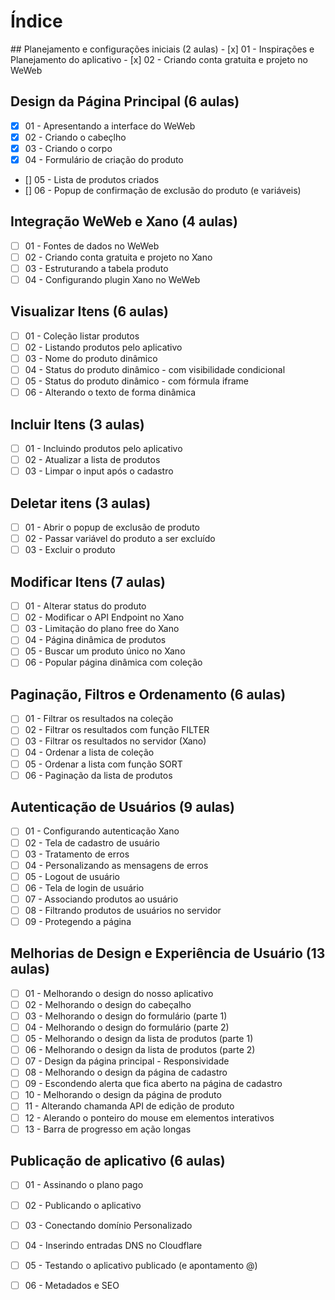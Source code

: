 
# Índice

<Steps>
## Planejamento e configurações iniciais (2 aulas)
- [x] 01 -  Inspirações e Planejamento do aplicativo
- [x] 02 - Criando conta gratuita e projeto no WeWeb

## Design da Página Principal (6 aulas)
- [x] 01 - Apresentando a interface do WeWeb
- [x] 02 - Criando o cabeçlho
- [x] 03 - Criando o corpo
- [x] 04 - Formulário de criação do produto
- [] 05 - Lista de produtos criados
- [] 06 - Popup de confirmação de exclusão do produto (e variáveis)

## Integração WeWeb e Xano (4 aulas) 
- [ ] 01 - Fontes de dados no WeWeb
- [ ] 02 - Criando conta gratuita e projeto no Xano
- [ ] 03 - Estruturando a tabela produto
- [ ] 04 - Configurando plugin Xano no WeWeb

## Visualizar Itens (6 aulas)
- [ ] 01 - Coleção listar produtos
- [ ] 02 - Listando produtos pelo aplicativo
- [ ] 03 - Nome do produto dinâmico
- [ ] 04 - Status do produto dinâmico - com visibilidade condicional
- [ ] 05 - Status do produto dinâmico - com fórmula iframe
- [ ] 06 - Alterando o texto de forma dinâmica

## Incluir Itens (3 aulas)
- [ ] 01 - Incluindo produtos pelo aplicativo
- [ ] 02 - Atualizar a lista de produtos
- [ ] 03 - Limpar o input após o cadastro

## Deletar itens (3 aulas)
- [ ] 01 - Abrir o popup de exclusão de produto
- [ ] 02 - Passar variável do produto a ser excluído
- [ ] 03 - Excluir o produto

## Modificar Itens (7 aulas)
- [ ] 01 - Alterar status do produto
- [ ] 02 - Modificar o API Endpoint no Xano
- [ ] 03 - Limitação do plano free do Xano
- [ ] 04 - Página dinâmica de produtos
- [ ] 05 - Buscar um produto único no  Xano
- [ ] 06 - Popular página dinâmica com coleção

## Paginação, Filtros e Ordenamento (6 aulas)
- [ ] 01 - Filtrar os resultados na coleção
- [ ] 02 - Filtrar os resultados com função FILTER
- [ ] 03 - Filtrar os resultados no servidor (Xano)
- [ ] 04 - Ordenar a lista de coleção
- [ ] 05 - Ordenar a lista com função SORT
- [ ] 06 - Paginação da lista de produtos

## Autenticação de Usuários (9 aulas)
- [ ] 01 - Configurando autenticação Xano
- [ ] 02 - Tela de cadastro de usuário
- [ ] 03 - Tratamento de erros
- [ ] 04 - Personalizando as mensagens de erros
- [ ] 05 - Logout de usuário
- [ ] 06 - Tela de login de usuário
- [ ] 07 - Associando produtos ao usuário
- [ ] 08 - Filtrando produtos de usuários no servidor
- [ ] 09 - Protegendo a página

## Melhorias de Design e Experiência de Usuário (13 aulas)
- [ ] 01 - Melhorando o design do nosso aplicativo
- [ ] 02 - Melhorando o design do cabeçalho
- [ ] 03 - Melhorando o design do formulário (parte 1)
- [ ] 04 - Melhorando o design do formulário (parte 2)
- [ ] 05 - Melhorando o design da lista de produtos (parte 1)
- [ ] 06 - Melhorando o design da lista de produtos (parte 2)
- [ ] 07 - Design da página principal - Responsividade
- [ ] 08 - Melhorando o design da página de cadastro
- [ ] 09 - Escondendo alerta que fica aberto na página de cadastro
- [ ] 10 - Melhorando o design da página de produto
- [ ] 11 - Alterando chamanda API de edição de produto
- [ ] 12 - Alerando o ponteiro do mouse em elementos interativos
- [ ] 13 - Barra de progresso em ação longas

## Publicação de aplicativo (6 aulas)
- [ ] 01 - Assinando o plano pago 
- [ ] 02 - Publicando o aplicativo
- [ ] 03 - Conectando domínio Personalizado
- [ ] 04 - Inserindo entradas DNS no Cloudflare
- [ ] 05 - Testando o aplicativo publicado (e apontamento @)
- [ ] 06 - Metadados e SEO


</Steps>